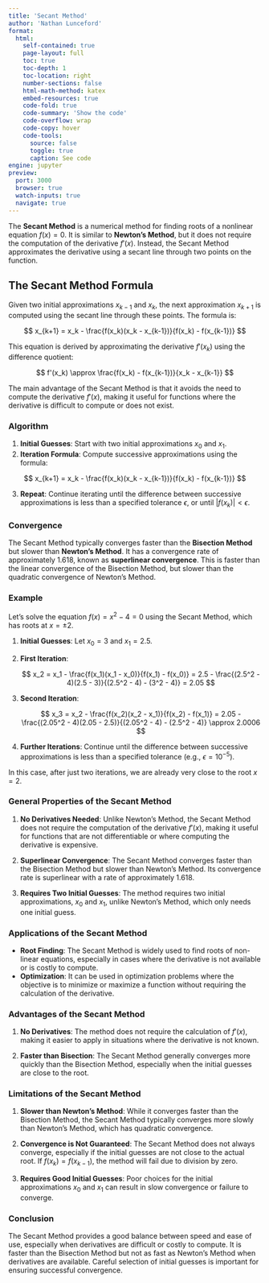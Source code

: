 ```yaml
---
title: 'Secant Method'
author: 'Nathan Lunceford'
format:
  html:
    self-contained: true
    page-layout: full
    toc: true
    toc-depth: 1
    toc-location: right
    number-sections: false
    html-math-method: katex
    embed-resources: true
    code-fold: true
    code-summary: 'Show the code'
    code-overflow: wrap
    code-copy: hover
    code-tools:
      source: false
      toggle: true
      caption: See code
engine: jupyter
preview:
  port: 3000
  browser: true
  watch-inputs: true
  navigate: true
---
```


The **Secant Method** is a numerical method for finding roots of a nonlinear equation $f(x) = 0$. It is similar to **Newton's Method**, but it does not require the computation of the derivative $f'(x)$. Instead, the Secant Method approximates the derivative using a secant line through two points on the function.

## The Secant Method Formula

Given two initial approximations $x_{k-1}$ and $x_k$, the next approximation $x_{k+1}$ is computed using the secant line through these points. The formula is:

$$
x_{k+1} = x_k - \frac{f(x_k)(x_k - x_{k-1})}{f(x_k) - f(x_{k-1})}
$$

This equation is derived by approximating the derivative $f'(x_k)$ using the difference quotient:

$$
f'(x_k) \approx \frac{f(x_k) - f(x_{k-1})}{x_k - x_{k-1}}
$$

The main advantage of the Secant Method is that it avoids the need to compute the derivative $f'(x)$, making it useful for functions where the derivative is difficult to compute or does not exist.

### Algorithm

1. **Initial Guesses**: Start with two initial approximations $x_0$ and $x_1$.
2. **Iteration Formula**: Compute successive approximations using the formula:

$$
x_{k+1} = x_k - \frac{f(x_k)(x_k - x_{k-1})}{f(x_k) - f(x_{k-1})}
$$

3. **Repeat**: Continue iterating until the difference between successive approximations is less than a specified tolerance $\epsilon$, or until $|f(x_k)| < \epsilon$.

### Convergence

The Secant Method typically converges faster than the **Bisection Method** but slower than **Newton's Method**. It has a convergence rate of approximately $1.618$, known as **superlinear convergence**. This is faster than the linear convergence of the Bisection Method, but slower than the quadratic convergence of Newton's Method.

### Example

Let’s solve the equation $f(x) = x^2 - 4 = 0$ using the Secant Method, which has roots at $x = \pm 2$.

1. **Initial Guesses**: Let $x_0 = 3$ and $x_1 = 2.5$.

2. **First Iteration**:

   $$
   x_2 = x_1 - \frac{f(x_1)(x_1 - x_0)}{f(x_1) - f(x_0)} = 2.5 - \frac{(2.5^2 - 4)(2.5 - 3)}{(2.5^2 - 4) - (3^2 - 4)} = 2.05
   $$

3. **Second Iteration**:

   $$
   x_3 = x_2 - \frac{f(x_2)(x_2 - x_1)}{f(x_2) - f(x_1)} = 2.05 - \frac{(2.05^2 - 4)(2.05 - 2.5)}{(2.05^2 - 4) - (2.5^2 - 4)} \approx 2.0006
   $$

4. **Further Iterations**: Continue until the difference between successive approximations is less than a specified tolerance (e.g., $\epsilon = 10^{-5}$).

In this case, after just two iterations, we are already very close to the root $x = 2$.

### General Properties of the Secant Method

1. **No Derivatives Needed**: Unlike Newton's Method, the Secant Method does not require the computation of the derivative $f'(x)$, making it useful for functions that are not differentiable or where computing the derivative is expensive.

2. **Superlinear Convergence**: The Secant Method converges faster than the Bisection Method but slower than Newton's Method. Its convergence rate is superlinear with a rate of approximately $1.618$.

3. **Requires Two Initial Guesses**: The method requires two initial approximations, $x_0$ and $x_1$, unlike Newton's Method, which only needs one initial guess.

### Applications of the Secant Method

- **Root Finding**: The Secant Method is widely used to find roots of non-linear equations, especially in cases where the derivative is not available or is costly to compute.
- **Optimization**: It can be used in optimization problems where the objective is to minimize or maximize a function without requiring the calculation of the derivative.

### Advantages of the Secant Method

1. **No Derivatives**: The method does not require the calculation of $f'(x)$, making it easier to apply in situations where the derivative is not known.

2. **Faster than Bisection**: The Secant Method generally converges more quickly than the Bisection Method, especially when the initial guesses are close to the root.

### Limitations of the Secant Method

1. **Slower than Newton's Method**: While it converges faster than the Bisection Method, the Secant Method typically converges more slowly than Newton's Method, which has quadratic convergence.

2. **Convergence is Not Guaranteed**: The Secant Method does not always converge, especially if the initial guesses are not close to the actual root. If $f(x_k) = f(x_{k-1})$, the method will fail due to division by zero.

3. **Requires Good Initial Guesses**: Poor choices for the initial approximations $x_0$ and $x_1$ can result in slow convergence or failure to converge.

### Conclusion

The Secant Method provides a good balance between speed and ease of use, especially when derivatives are difficult or costly to compute. It is faster than the Bisection Method but not as fast as Newton’s Method when derivatives are available. Careful selection of initial guesses is important for ensuring successful convergence.
